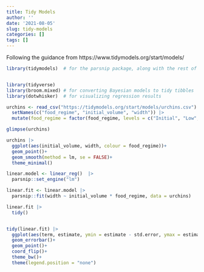 ```yaml
---
title: Tidy Models
author: ''
date: '2021-08-05'
slug: tidy-models
categories: []
tags: []
---
```



Following the guidance from https://www.tidymodels.org/start/models/

```r
library(tidymodels)  # for the parsnip package, along with the rest of tidymodels


library(tidyverse)       
library(broom.mixed) # for converting Bayesian models to tidy tibbles
library(dotwhisker)  # for visualizing regression results
```

```r
urchins <- read_csv("https://tidymodels.org/start/models/urchins.csv")  |>  
  setNames(c("food_regime", "initial_volume", "width")) |>  
  mutate(food_regime = factor(food_regime, levels = c("Initial", "Low", "High")))

glimpse(urchins)
```
```r
urchins |> 
  ggplot(aes(initial_volume, width, colour = food_regime))+
  geom_point()+
  geom_smooth(method = lm, se = FALSE)+
  theme_minimal()
```

```r
linear.model <- linear_reg()  |>  
  parsnip::set_engine("lm")

linear.fit <- linear.model |> 
  parsnip::fit(width ~ initial_volume * food_regime, data = urchins)

linear.fit |> 
  tidy()


tidy(linear.fit) |> 
  ggplot(aes(term, estimate, ymin = estimate - std.error, ymax = estimate + std.error, colour = term)) +
  geom_errorbar()+
  geom_point()+
  coord_flip()+
  theme_bw()+
  theme(legend.position = "none")
  
```




